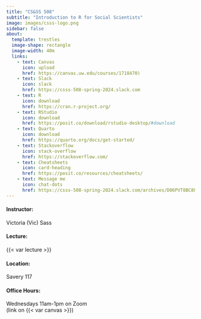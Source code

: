 ```yaml
---
title: "CS&SS 508"
subtitle: "Introduction to R for Social Scientists"
image: images/csss-logo.png
sidebar: false
about:
  template: trestles
  image-shape: rectangle
  image-width: 40m
  links: 
    - text: Canvas
      icon: upload
      href: https://canvas.uw.edu/courses/1718470)
    - text: Slack
      icon: slack
      href: https://csss-508-spring-2024.slack.com
    - text: R
      icon: download
      href: https://cran.r-project.org/
    - text: RStudio
      icon: download
      href: https://posit.co/download/rstudio-desktop/#download
    - text: Quarto
      icon: download
      href: https://quarto.org/docs/get-started/
    - text: Stackoverflow
      icon: stack-overflow
      href: https://stackoverflow.com/
    - text: Cheatsheets
      icon: card-heading
      href: https://posit.co/resources/cheatsheets/
    - text: Message me
      icon: chat-dots
      href: https://csss-508-spring-2024.slack.com/archives/D06PVT8BC8P
---
```


#### Instructor:
Victoria (Vic) Sass

#### Lecture:
{{< var lecture >}}

#### Location: 
Savery 117

#### Office Hours:
Wednesdays 11am-1pm on Zoom <br> (link on {{< var canvas >}})

